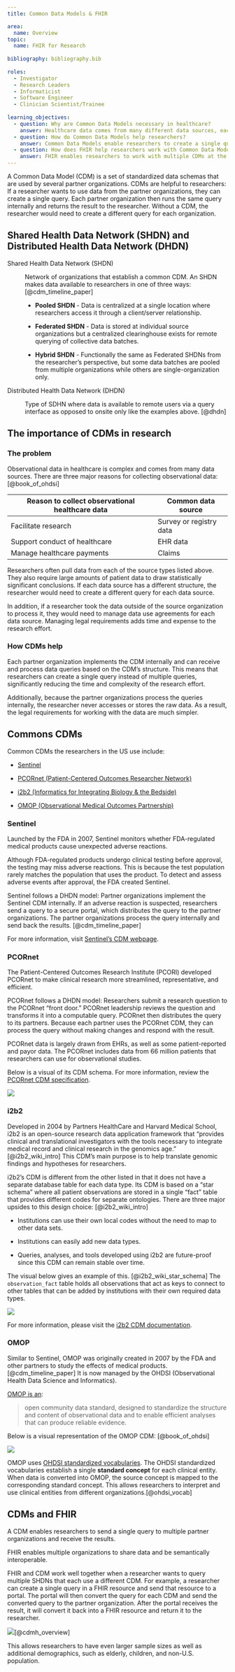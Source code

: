 ```yaml
---
title: Common Data Models & FHIR

area:
  name: Overview
topic:
  name: FHIR for Research
  
bibliography: bibliography.bib
  
roles:
  - Investigator
  - Research Leaders
  - Informaticist
  - Software Engineer
  - Clinician Scientist/Trainee
  
learning_objectives:
  - question: Why are Common Data Models necessary in healthcare?
    answer: Healthcare data comes from many different data sources, each with their own data format. Analyzing data from multiple sources is difficult if each source formats the data differently. However, if the data sources agree to use a Common Data Model, analysis becomes much easier, and the data can be combined to provide a broader picture of the healthcare landscape.
  - question: How do Common Data Models help researchers?
    answer: Common Data Models enable researchers to create a single query to send to multiple partner organizations rather than create different queries for each organization. CDMs also enable the partner organizations to process the query internally so the researcher does not need to work directly with the raw data.
  - question: How does FHIR help researchers work with Common Data Models?
    answer: FHIR enables researchers to work with multiple CDMs at the same time. The Common Data Models Harmonization (CDMH) FHIR Implementation Guide maps FHIR resources to common CDMs, allowing researchers to easily work between multiple CDMs.
---
```


A Common Data Model (CDM) is a set of standardized data schemas that are used by several partner organizations. CDMs are helpful to researchers: If a researcher wants to use data from the partner organizations, they can create a single query. Each partner organization then runs the same query internally and returns the result to the researcher. Without a CDM, the researcher would need to create a different query for each organization.

::: {.callout-note collapse="true"}

## Shared Health Data Network (SHDN) and Distributed Health Data Network (DHDN)

Shared Health Data Network (SHDN)

:   Network of organizations that establish a common CDM. An SHDN makes data available to researchers in one of three ways: [@cdm_timeline_paper]

    -   **Pooled SHDN** - Data is centralized at a single location where researchers  access it through a client/server relationship.

    -   **Federated SHDN** - Data is stored at individual source organizations but a centralized clearinghouse exists for remote querying of collective data batches.

    -   **Hybrid SHDN** - Functionally the same as Federated SHDNs from the researcher's perspective, but some data batches are pooled from multiple organizations while others are single-organization only.

Distributed Health Data Network (DHDN)

:   Type of SDHN where data is available to remote users via a query interface as opposed to onsite only like the examples above. [@dhdn]
<!-- this appears to be very closely copied from https://doi.org/10.5334/egems.279. Add a reference and possibly block quotations. --LDC -->
:::

## The importance of CDMs in research

### The problem

Observational data in healthcare is complex and comes from many data sources. There are three major reasons for collecting observational data: [@book_of_ohdsi]

| Reason to collect observational healthcare data | Common data source      |
|-------------------------------------------------|-------------------------|
| Facilitate research                             | Survey or registry data |
| Support conduct of healthcare                   | EHR data                |
| Manage healthcare payments                      | Claims                  |

Researchers often pull data from each of the source types listed above. They also require large amounts of patient data to draw statistically significant conclusions. If each data source has a different structure, the researcher would need to create a different query for each data source.

In addition, if a researcher took the data outside of the source organization to process it, they would need to manage data use agreements for each data source. Managing legal requirements adds time and expense to the research effort.


### How CDMs help

Each partner organization implements the CDM internally and can receive and process data queries based on the CDM's structure. This means that researchers can create a single query instead of multiple queries, significantly reducing the time and complexity of the research effort.

Additionally, because the partner organizations process the queries internally, the researcher never accesses or stores the raw data. As a result, the legal requirements for working with the data are much simpler.

## Commons CDMs

Common CDMs the researchers in the US use include:

-   [Sentinel](https://www.sentinelinitiative.org/)

-   [PCORnet (Patient-Centered Outcomes Researcher Network)](https://pcornet.org/)

-   [i2b2 (Informatics for Integrating Biology & the Bedside)](https://www.i2b2.org/about/index.html)

-   [OMOP (Observational Medical Outcomes Partnership)](https://www.ohdsi.org/data-standardization/)

### Sentinel

Launched by the FDA in 2007, Sentinel monitors whether FDA-regulated medical products cause unexpected adverse reactions. 

Although FDA-regulated products undergo clinical testing before approval, the testing may miss adverse reactions. This is because the test population rarely matches the population that uses the product. To detect and assess adverse events after approval, the FDA created Sentinel.

Sentinel follows a DHDN model:
Partner organizations implement the Sentinel CDM internally. If an adverse reaction is suspected, researchers send a query to a secure portal, which distributes the query to the partner organizations. The partner organizations process the query internally and send back the results.
[@cdm_timeline_paper]

<!-- I used this paper to write ^. https://www.healthaffairs.org/do/10.1377/hpb20150604.936915/. Needs a reference. --LDC -->

For more information, visit [Sentinel's CDM webpage](https://www.sentinelinitiative.org/methods-data-tools/sentinel-common-data-model).


<!-- FIX: I removed the list above. instead, include this visual: https://www.sentinelinitiative.org/sites/default/files/SCDM_Table_v8.1.0_with%20SVT%20%281%29%20%281%29.png --LDC -->

### PCORnet

The Patient-Centered Outcomes Research Institute (PCORI) developed PCORnet to make clinical research more streamlined, representative, and efficient.

PCORnet follows a DHDN model: Researchers submit a research question to the PCORnet "front door." PCORnet leadership reviews the question and transforms it into a computable query. PCORnet then distributes the query to its partners. Because each partner uses the PCORnet CDM, they can process the query without making changes and respond with the result.

<!-- add this image: https://pcornet.org/wp-content/uploads/2021/11/Process.png -->

PCORnet data is largely drawn from EHRs, as well as some patient-reported and payor data. The PCORnet includes data from 66 million patients that researchers can use for observational studies.

Below is a visual of its CDM schema. For more information, review the [PCORnet CDM specification](https://pcornet.org/wp-content/uploads/2022/01/PCORnet-Common-Data-Model-v60-2020_10_221.pdf).

![](images/image-1116756803.png)

### i2b2

Developed in 2004 by Partners HealthCare and Harvard Medical School, i2b2 is an open-source research data application framework that "provides clinical and translational investigators with the tools necessary to integrate medical record and clinical research in the genomics age." [@i2b2_wiki_intro] This CDM's main purpose is to help translate genomic findings and hypotheses for researchers.

i2b2's CDM is different from the other listed in that it does not have a separate database table for each data type. Its CDM is based on a "star schema" where all patient observations are stored in a single "fact" table that provides different codes for separate ontologies. There are three major upsides to this design choice: [@i2b2_wiki_intro]

-   Institutions can use their own local codes without the need to map to other data sets.

-   Institutions can easily add new data types.

-   Queries, analyses, and tools developed using i2b2 are future-proof since this CDM can remain stable over time.

The visual below gives an example of this. [@i2b2_wiki_star_schema] The `observation_fact` table holds all observations that act as keys to connect to other tables that can be added by institutions with their own required data types.

![](images/image-1891753576.png)

For more information, please visit the [i2b2 CDM documentation](https://community.i2b2.org/wiki/display/BUN/i2b2+Common+Data+Model+Documentation).

<!-- DISCUSS: I have no idea what this section is saying. I looked at the i2b2 site and that didn't help either. Maybe max can rework?. --LDC -->

### OMOP

Similar to Sentinel, OMOP was originally created in 2007 by the FDA and other partners to study the effects of medical products.[@cdm_timeline_paper] It is now managed by the OHDSI (Observational Health Data Science and Informatics).

[OMOP is an](https://www.ohdsi.org/data-standardization/):

> open community data standard, designed to standardize the structure and content of observational data and to enable efficient analyses that can produce reliable evidence.

Below is a visual representation of the OMOP CDM: [@book_of_ohdsi]

![](images/image-1041728868.png)

<!-- question to answer: how do queries get distributed and processed by partner orgs? Looks like some info here: https://ohdsi.github.io/CommonDataModel/faq.html#Network_Research_Studies Is OMOP an SHDN because there's no distribution hub? --LDC -->

OMOP uses [OHDSI standardized vocabularies](https://github.com/OHDSI/Vocabulary-v5.0/wiki). The OHDSI standardized vocabularies establish a single **standard concept** for each clinical entity. When data is converted into OMOP, the source concept is mapped to the corresponding standard concept. This allows researchers to interpret and use clinical entities from different organizations.[@ohdsi_vocab]

## CDMs and FHIR

A CDM enables researchers to send a single query to multiple partner organizations and receive the results.

FHIR enables multiple organizations to share data and be semantically interoperable.

FHIR and CDM work well together when a researcher wants to query multiple SHDNs that each use a different CDM. For example, a researcher can create a single query in a FHIR resource and send that resource to a portal. The portal will then convert the query for each CDM and send the converted query to the partner organization. After the portal receives the result, it will convert it back into a FHIR resource and return it to the researcher.

![](images/image-843796542.png)[@cdmh_overview]

This allows researchers to have even larger sample sizes as well as additional demographics, such as elderly, children, and non-U.S. population.
